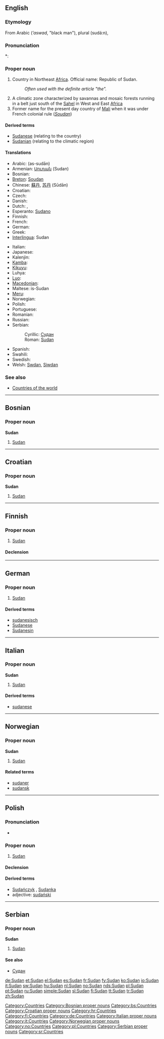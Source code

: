 ==English==
{{wikipedia}}

===Etymology===
From Arabic {{Arab|[[اسود]]}} (''’aswad'', "black man"), plural {{Arab|[[سودان]]}} (sudá:n),

===Pronunciation===
*: {{rhymes|æn}}

===Proper noun===
{{en-proper noun}}

# Country in Northeast [[Africa]]. Official name: Republic of Sudan.
#: ''Often used with the definite article "the".''
# A climatic zone characterized by savannas and mosaic forests running in a belt just south of the [[Sahel]] in West and East [[Africa]]
# Former name for the present day country of [[Mali]] when it was under French colonial rule (''[[Soudan]]'')

====Derived terms====
* [[Sudanese]] (relating to the country)
* [[Sudanian]] (relating to the climatic region)

====Translations====
{{trans-top|Republic of Sudan}}
* Arabic: {{Arab|[[السودان]]}} (as-sudān)
* Armenian: [[Սուդան]] (Sudan)
* Bosnian: {{t-|bs|Sudan|m}}
* [[Breton]]: [[Soudan]]
* Chinese: [[蘇丹]], [[苏丹]] (Sūdān)
* Croatian: {{t-|hr|Sudan|m}}
* Czech: {{t-|cs|Súdán|m}}
* Danish: {{t-|da|Sudan}}
* Dutch: {{t+|nl|Sudan}}, {{t+|nl|Soedan}}
* Esperanto: [[Sudano]]
* Finnish: {{t+|fi|Sudan}}
* French: {{t+|fr|Soudan|m}}
* German: {{t+|de|Sudan}}
* Greek: {{t-|el|Σουδάν|n|tr=Soudán|sc=Grek}}
* [[Interlingua]]: Sudan
{{trans-mid}}
* Italian: {{t+|it|Sudan|m}}
* Japanese: {{t+|ja|スーダン|tr=sūdan|sc=Jpan}}
* Kalenjin: {{tø|kln|Sudan}}
* [[Kamba]]: {{tø|kam|Sudan}}
* [[Kikuyu]]: {{tø|ki|Sudan}}
* Luhya: {{tø|luy|Sudan}}
* [[Luo]]: {{tø|luo|Sudan}}
* [[Macedonian]]: {{t+|mk|Судан|m|tr=Súdan|sc=Cyrl|xs=Macedonian}}
* Maltese: is-Sudan
* [[Meru]]: {{tø|mer|Sudan}}
* Norwegian: {{t+|no|Sudan}}
* Polish: {{t+|pl|Sudan|m}}
* Portuguese: {{t+|pt|Sudão|m}}
* Romanian: {{t-|ro|Sudan|n}}
* Russian: {{t+|ru|Судан|m|tr=Sudán|sc=Cyrl}}
* Serbian:
*: Cyrillic: [[Судан#Serbian|Судан]] {{m}}
*: Roman: [[Sudan#Serbian|Sudan]] {{m}}
* Spanish: {{t+|es|Sudán|m}}
* Swahili: {{t|sw|Sudan}}
* Swedish: {{t-|sv|Sudan}}
* Welsh: [[Swdan]], [[Siwdan]]
{{trans-bottom}}

===See also===
* [[Appendix:Countries of the world|Countries of the world]]

[[Category:Countries]]

----

==Bosnian==

===Proper noun===
'''Sudan''' {{m}}

# [[#English|Sudan]]

[[Category:Bosnian proper nouns]]
[[Category:bs:Countries]]

----

==Croatian==

===Proper noun===
'''Sudan''' {{f}}

# [[#English|Sudan]]

[[Category:Croatian proper nouns]]
[[Category:hr:Countries]]

----

==Finnish==
{{wikipedia|lang=fi}}

===Proper noun===
{{infl|fi|proper noun}}

# [[#English|Sudan]]

====Declension====
{{fi-decl-tuoli|Sudan|np=1}}

[[Category:fi:Countries]]

----

==German==
{{wikipedia|lang=de}}

===Proper noun===
{{infl|de|proper noun|g=m}}

# [[#English|Sudan]]

====Derived terms====
* [[sudanesisch]]
* [[Sudanese]]
* [[Sudanesin]]

[[Category:de:Countries]]

----

==Italian==
{{wikipedia|lang=it}}

===Proper noun===
'''Sudan''' {{m}}

# [[#English|Sudan]]

====Derived terms====
* [[sudanese]]

[[Category:Italian proper nouns]]
[[Category:it:Countries]]

----

==Norwegian==

===Proper noun===
'''Sudan'''

# [[#English|Sudan]]

====Related terms====
* [[sudaner]]
* [[sudansk]]

[[Category:Norwegian proper nouns]]
[[Category:no:Countries]]

----

==Polish==

===Pronunciation===
* {{IPA|/ˈsudan/|lang=pl}}

===Proper noun===
{{infl|pl|proper noun|g=m}}

# [[#English|Sudan]]

====Declension====
{{pl-decl-noun-sing
|Sudan
|Sudanu
|Sudanowi
|Sudan
|Sudanem
|Sudanie
|Sudanie
}}

====Derived terms====
* [[Sudańczyk]] {{m}}, [[Sudanka]] {{f}}
* adjective: [[sudański]]

[[Category:pl:Countries]]

----

==Serbian==

===Proper noun===
'''Sudan''' {{m}}

# [[#English|Sudan]]

====See also====
* [[Судан#Serbian|Судан]]

[[Category:Serbian proper nouns]]
[[Category:sr:Countries]]

[[de:Sudan]]
[[et:Sudan]]
[[el:Sudan]]
[[es:Sudan]]
[[fr:Sudan]]
[[fy:Sudan]]
[[ko:Sudan]]
[[io:Sudan]]
[[it:Sudan]]
[[sw:Sudan]]
[[hu:Sudan]]
[[nl:Sudan]]
[[no:Sudan]]
[[nds:Sudan]]
[[pl:Sudan]]
[[pt:Sudan]]
[[ru:Sudan]]
[[simple:Sudan]]
[[sl:Sudan]]
[[fi:Sudan]]
[[tt:Sudan]]
[[tr:Sudan]]
[[zh:Sudan]]